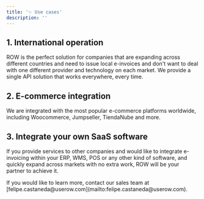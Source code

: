 ```yaml
---
title: '✨ Use cases'
description: ''
---
```


## 1. International operation

ROW is the perfect solution for companies that are expanding across different countries and need to issue local e-invoices
and don't want to deal with one different provider and technology on each market. We provide a single API solution that works everywhere, every time.

## 2. E-commerce integration

We are integrated with the most popular e-commerce platforms worldwide, including Woocommerce, Jumpseller, TiendaNube and more.

## 3. Integrate your own SaaS software

If you provide services to other companies and would like to integrate e-invoicing within your ERP, WMS, POS or any
other kind of software, and quickly expand across markets with no extra work, ROW will be your partner to achieve it.

<Note>
    If you would like to learn more, contact our sales team at [felipe.castaneda@userow.com](mailto:felipe.castaneda@userow.com).
</Note>